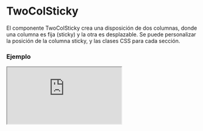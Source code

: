 
# TwoColSticky

El componente TwoColSticky crea una disposición de dos columnas, donde una columna es fija (sticky) y la otra es desplazable. Se puede personalizar la posición de la columna sticky, y las clases CSS para cada sección.

### Ejemplo

<Iframe minHeightIframe="30dvh" src="https://fenextjs-component-storybook.vercel.app/iframe.html?args=&id=twocolsticky-twocolsticky--index&viewMode=story" />

### Importacion

Para importar el componente TwoColSticky, se puede hacer desde fenextjs

```tsx copy
import { TwoColSticky } from "fenextjs";
```

### Parametros

| Parametro | Tipo | Requerido | Default | Descripcion |
| --------- | ---- | --------- | ------- | ----------- |
| className | string | no | '' | Clase CSS para personalizar el contenedor principal del componente. |
| classNameChildren | string | no | '' | Clase CSS para la columna desplazable del componente. |
| classNameColSticky | string | no | '' | Clase CSS para la columna sticky del componente. |
| children | ReactNode | no | undefined | Contenido que se mostrará en la columna desplazable. |
| colSticky | ReactNode | no | undefined | Contenido que se mostrará en la columna sticky. |
| posCol | 'left' \| 'right' | no | 'left' | Posición de la columna sticky en el componente. |

### Storybook

Para ver el storybook del componente lo puede hacer con este [link](https://fenextjs-component-storybook.vercel.app/?path=/story/twocolsticky-twocolsticky--index)

### Usos

- TwoColSticky básico

```tsx copy
<TwoColSticky 
    colSticky={<div>Sticky Content</div>}
>
    Scrollable Content
</TwoColSticky>
```

- TwoColSticky con columna sticky a la derecha

```tsx copy
<TwoColSticky 
    colSticky={<div>Sticky Content</div>} 
    posCol="right"
>
    Scrollable Content
</TwoColSticky>
```

- TwoColSticky con clases personalizadas

```tsx copy
<TwoColSticky 
    colSticky={<div>Sticky Content</div>} 
    className="custom-container" 
    classNameChildren="custom-children" 
    classNameColSticky="custom-sticky"
>
    Scrollable Content
</TwoColSticky>
```

